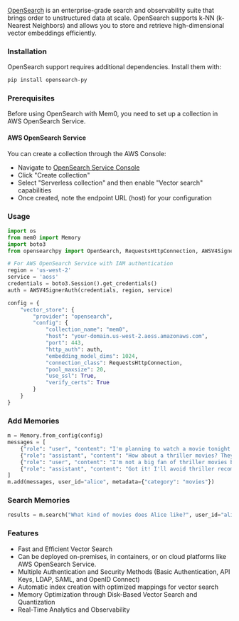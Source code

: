 [OpenSearch](https://opensearch.org/) is an enterprise-grade search and observability suite that brings order to unstructured data at scale. OpenSearch supports k-NN (k-Nearest Neighbors) and allows you to store and retrieve high-dimensional vector embeddings efficiently.

### Installation

OpenSearch support requires additional dependencies. Install them with:

```bash
pip install opensearch-py
```

### Prerequisites

Before using OpenSearch with Mem0, you need to set up a collection in AWS OpenSearch Service.

#### AWS OpenSearch Service
You can create a collection through the AWS Console:
- Navigate to [OpenSearch Service Console](https://console.aws.amazon.com/aos/home)
- Click "Create collection"
- Select "Serverless collection" and then enable "Vector search" capabilities
- Once created, note the endpoint URL (host) for your configuration


### Usage

```python
import os
from mem0 import Memory
import boto3
from opensearchpy import OpenSearch, RequestsHttpConnection, AWSV4SignerAuth

# For AWS OpenSearch Service with IAM authentication
region = 'us-west-2'
service = 'aoss'
credentials = boto3.Session().get_credentials()
auth = AWSV4SignerAuth(credentials, region, service)

config = {
    "vector_store": {
        "provider": "opensearch",
        "config": {
            "collection_name": "mem0",
            "host": "your-domain.us-west-2.aoss.amazonaws.com",
            "port": 443,
            "http_auth": auth,
            "embedding_model_dims": 1024,
            "connection_class": RequestsHttpConnection,
            "pool_maxsize": 20,
            "use_ssl": True,
            "verify_certs": True
        }
    }
}
```

### Add Memories

```python
m = Memory.from_config(config)
messages = [
    {"role": "user", "content": "I'm planning to watch a movie tonight. Any recommendations?"},
    {"role": "assistant", "content": "How about a thriller movies? They can be quite engaging."},
    {"role": "user", "content": "I'm not a big fan of thriller movies but I love sci-fi movies."},
    {"role": "assistant", "content": "Got it! I'll avoid thriller recommendations and suggest sci-fi movies in the future."}
]
m.add(messages, user_id="alice", metadata={"category": "movies"})
```

### Search Memories

```python
results = m.search("What kind of movies does Alice like?", user_id="alice")
```

### Features

- Fast and Efficient Vector Search
- Can be deployed on-premises, in containers, or on cloud platforms like AWS OpenSearch Service.
- Multiple Authentication and Security Methods (Basic Authentication, API Keys, LDAP, SAML, and OpenID Connect)
- Automatic index creation with optimized mappings for vector search
- Memory Optimization through Disk-Based Vector Search and Quantization
- Real-Time Analytics and Observability
